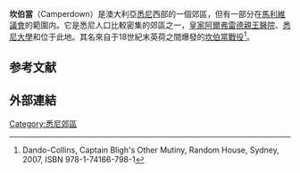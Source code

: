 {{Infobox Australian place
| type     = suburb 
| name     = Camperdown
| city     = 悉尼
| state    = nsw
| image    = Camperdown.jpg
| caption  = 
| lga      = 悉尼
| lga2     = 馬利維議會
| postcode = 2050
| pop      = 10,341
| pop_year = 2016
| pop_footnotes =<ref name=census>{{Census 2011 AUS|id=SSC10445|name=Camperdown (State Suburb)|accessdate=29 April 2013|quick=on}}</ref>
| area     = 1.5
| density  = 4362.7
| est      = 
| stategov = *[[新鎮選區|新鎮選區]]
*[[巴爾曼選區|巴爾曼選區]]
| fedgov   = *[[格賴恩德勒_(澳大利亞國會選區)|格賴恩德勒]]
*[[悉尼_(澳大利亞國會選區)|悉尼]]
| dist1    = 4
| dir1     = 西南
| location1= 悉尼中心商务区
}}
'''坎伯當'''（Camperdown）是澳大利亞[[悉尼|悉尼]]西部的一個郊區，但有一部分在[[馬利維議會|馬利維議會]]的範圍内。它是悉尼人口比較密集的郊區之一，[[皇家阿爾弗雷德親王醫院|皇家阿爾弗雷德親王醫院]]、[[悉尼大學|悉尼大學]]和{{le|坎伯當公墓|Camperdown Cemetery}}位于此地。其名來自于18世紀末英荷之間爆發的[[坎伯當戰役|坎伯當戰役]]<ref>Dando-Collins, Captain Bligh's Other Mutiny, Random House, Sydney, 2007, ISBN 978-1-74166-798-1</ref>。

==参考文献==
{{reflist}}
== 外部連結 ==
{{Commonscat|Camperdown, New South Wales|坎伯當 (新南威爾士州)}}

{{Coord|-33.89013|151.17988|format=dms|type:city_region:AU-NSW|display=title}}

[[Category:悉尼郊區|Category:悉尼郊區]]